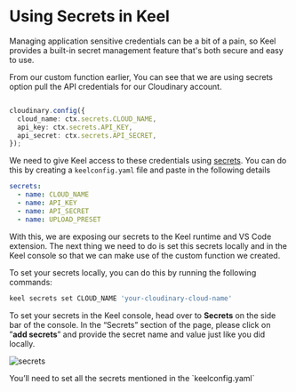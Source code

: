
# Using Secrets in Keel

Managing application sensitive credentials can be a bit of a pain, so Keel provides a built-in secret management feature that's both secure and easy to use.

From our custom function earlier, You can see that we are using secrets option pull the API credentials for our Cloudinary account.

```ts

cloudinary.config({
  cloud_name: ctx.secrets.CLOUD_NAME,
  api_key: ctx.secrets.API_KEY,
  api_secret: ctx.secrets.API_SECRET,
});
```

We need to give Keel access to these credentials using [secrets](https://docs.keel.so/secrets). You can do this by creating a `keelconfig.yaml` file and paste in the following details

```yaml
secrets:
  - name: CLOUD_NAME
  - name: API_KEY
  - name: API_SECRET
  - name: UPLOAD_PRESET
```

With this, we are exposing our secrets to the Keel runtime and VS Code extension. The next thing we need to do is set this secrets locally and in the Keel console so that we can make use of the custom function we created.

To set your secrets locally, you can do this by running the following commands:

```bash
keel secrets set CLOUD_NAME 'your-cloudinary-cloud-name'
```

To set your secrets in the Keel console, head over to **Secrets** on the side bar of the console. In the “Secrets” section of the page, please click on ”**add secrets**” and provide the secret name and value just like you did locally.

![secrets](/secrets.png)


<Callout type="info" emoji="💡">
 You’ll need to set all the secrets mentioned in the `keelconfig.yaml`
</Callout>
